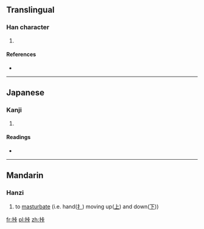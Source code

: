 ==Translingual==

===Han character===
{{Han char|rn=64|rad=手|as=06|sn=9|four=|canj=手卜一卜 (QYMY), X手卜一卜 (XQYMY)}}

# {{defn|Han|sort=手06}}

====References====
* {{Han ref|kx=0430.030|dkj=12041|dj=0779.060|hdz=31868.140|uh=630A|ud=25354}}

----

==Japanese==

===Kanji===
{{ja-kanji|grade=|rs=手06}}

# {{defn|lang=ja|sort=手06}}

====Readings====
* {{ja-readings|on=[[ろう]] (rō)|kun=[[もてあそぶ]] (moteasobu)}}

----

==Mandarin==

===Hanzi===
{{cmn-hanzi|pin=[[nòng]] ([[nong4]])|wg=nung<sup>4</sup>}}

# {{context|slang|lang=cmn}} to [[masturbate]] (i.e. hand([[扌]]) moving up([[上]]) and down([[下]]))

[[fr:挊]]
[[pl:挊]]
[[zh:挊]]